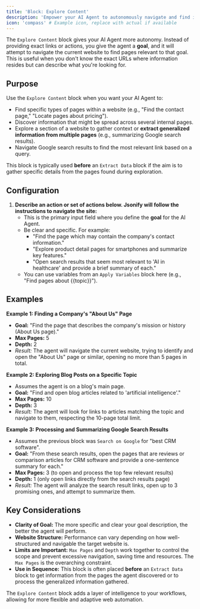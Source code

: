 ```yaml
---
title: 'Block: Explore Content'
description: 'Empower your AI Agent to autonomously navigate and find information within a website based on a goal.'
icon: 'compass' # Example icon, replace with actual if available
---
```


The `Explore Content` block gives your AI Agent more autonomy. Instead of providing exact links or actions, you give the agent a **goal**, and it will attempt to navigate the current website to find pages relevant to that goal. This is useful when you don't know the exact URLs where information resides but can describe what you're looking for.

## Purpose

Use the `Explore Content` block when you want your AI Agent to:

* Find specific types of pages within a website (e.g., "Find the contact page," "Locate pages about pricing").
* Discover information that might be spread across several internal pages.
* Explore a section of a website to gather context or **extract generalized information from multiple pages** (e.g., summarizing Google search results).
* Navigate Google search results to find the most relevant link based on a query.

This block is typically used **before** an `Extract Data` block if the aim is to gather specific details from the pages found during exploration.

## Configuration

1.  **Describe an action or set of actions below. Jsonify will follow the instructions to navigate the site:**
    * This is the primary input field where you define the **goal** for the AI Agent.
    * Be clear and specific. For example:
        * "Find the page which may contain the company's contact information."
        * "Explore product detail pages for smartphones and summarize key features."
        * "Open search results that seem most relevant to 'AI in healthcare' and provide a brief summary of each."
    * You can use variables from an `Apply Variables` block here (e.g., "Find pages about {{topic}}").

## Examples

**Example 1: Finding a Company's "About Us" Page**

* **Goal:** "Find the page that describes the company's mission or history (About Us page)."
* **Max Pages:** 5
* **Depth:** 2
* *Result:* The agent will navigate the current website, trying to identify and open the "About Us" page or similar, opening no more than 5 pages in total.

**Example 2: Exploring Blog Posts on a Specific Topic**

* Assumes the agent is on a blog's main page.
* **Goal:** "Find and open blog articles related to 'artificial intelligence'."
* **Max Pages:** 10
* **Depth:** 3
* *Result:* The agent will look for links to articles matching the topic and navigate to them, respecting the 10-page total limit.

**Example 3: Processing and Summarizing Google Search Results**

* Assumes the previous block was `Search on Google` for "best CRM software".
* **Goal:** "From these search results, open the pages that are reviews or comparison articles for CRM software and provide a one-sentence summary for each."
* **Max Pages:** 3 (to open and process the top few relevant results)
* **Depth:** 1 (only open links directly from the search results page)
* *Result:* The agent will analyze the search result links, open up to 3 promising ones, and attempt to summarize them.

## Key Considerations

* **Clarity of Goal:** The more specific and clear your goal description, the better the agent will perform.
* **Website Structure:** Performance can vary depending on how well-structured and navigable the target website is.
* **Limits are Important:** `Max Pages` and `Depth` work together to control the scope and prevent excessive navigation, saving time and resources. The `Max Pages` is the overarching constraint.
* **Use in Sequence:** This block is often placed **before** an `Extract Data` block to get information from the pages the agent discovered or to process the generalized information gathered.

The `Explore Content` block adds a layer of intelligence to your workflows, allowing for more flexible and adaptive web automation.